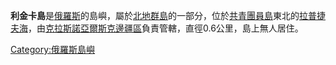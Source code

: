 '''利金卡島'''是[[俄羅斯|俄羅斯]]的島嶼，屬於[[北地群島|北地群島]]的一部分，位於[[共青團員島|共青團員島]]東北的[[拉普捷夫海|拉普捷夫海]]，由[[克拉斯諾亞爾斯克邊疆區|克拉斯諾亞爾斯克邊疆區]]負責管轄，直徑0.6公里，島上無人居住。

{{Russia-geo-stub}}
[[Category:俄羅斯島嶼|Category:俄羅斯島嶼]]